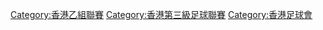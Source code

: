 [[Category:香港乙組聯賽|Category:香港乙組聯賽]]
[[Category:香港第三級足球聯賽|Category:香港第三級足球聯賽]]
[[Category:香港足球會|Category:香港足球會]]